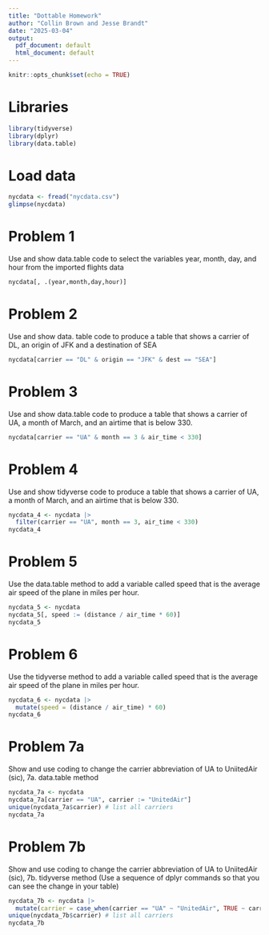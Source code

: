 ```yaml
---
title: "Dottable Homework"
author: "Collin Brown and Jesse Brandt"
date: "2025-03-04"
output:
  pdf_document: default
  html_document: default
---
```


```r
knitr::opts_chunk$set(echo = TRUE)
```

# Libraries
```r
library(tidyverse)
library(dplyr)
library(data.table)
```

# Load data
```r
nycdata <- fread("nycdata.csv")
glimpse(nycdata)
```

# Problem 1
Use and show data.table code to select the variables year, month, day, and hour from the imported flights data
```r
nycdata[, .(year,month,day,hour)]
```

# Problem 2
Use and show data. table code to produce a table that shows a carrier of DL, an origin of JFK and a destination of SEA
```r
nycdata[carrier == "DL" & origin == "JFK" & dest == "SEA"]
```

# Problem 3
Use and show data.table code to produce a table that shows a carrier of UA, a month of March, and an airtime that is below 330.
```r
nycdata[carrier == "UA" & month == 3 & air_time < 330]
```

# Problem 4
Use and show tidyverse code to produce a table that shows a carrier of UA, a month of March, and an airtime that is below 330.
```r
nycdata_4 <- nycdata |>
  filter(carrier == "UA", month == 3, air_time < 330)
nycdata_4
```

# Problem 5
Use the data.table method to add a variable called speed that is the average air speed of the plane in miles per hour.
```r
nycdata_5 <- nycdata
nycdata_5[, speed := (distance / air_time * 60)]
nycdata_5
```

# Problem 6
Use the tidyverse method to add a variable called speed that is the average air speed of the plane in miles per hour.
```r
nycdata_6 <- nycdata |>
  mutate(speed = (distance / air_time) * 60)
nycdata_6
```

# Problem 7a
Show and use coding to change the carrier abbreviation of UA to UniitedAir (sic),
7a. data.table method
```r
nycdata_7a <- nycdata
nycdata_7a[carrier == "UA", carrier := "UnitedAir"] 
unique(nycdata_7a$carrier) # list all carriers
nycdata_7a
```

# Problem 7b
Show and use coding to change the carrier abbreviation of UA to UniitedAir (sic),
7b. tidyverse method (Use a sequence of dplyr commands so that you can see the change in your table)
```r
nycdata_7b <- nycdata |>
  mutate(carrier = case_when(carrier == "UA" ~ "UnitedAir", TRUE ~ carrier))
unique(nycdata_7b$carrier) # list all carriers
nycdata_7b
```
